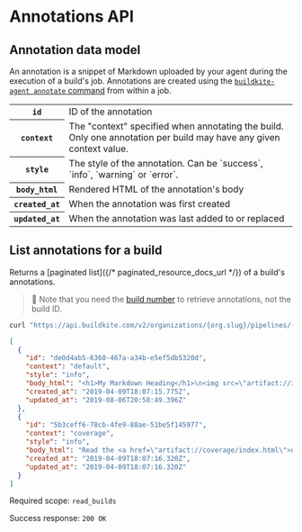 # Annotations API


## Annotation data model

An annotation is a snippet of Markdown uploaded by your agent during the execution of a build's job. Annotations are created using the [`buildkite-agent annotate` command](/docs/agent/v3/cli-pipeline) from within a job.

<table>
<tbody>
  <tr><th><code>id</code></th><td>ID of the annotation</td></tr>
  <tr><th><code>context</code></th><td>The "context" specified when annotating the build. Only one annotation per build may have any given context value.</td></tr>
  <tr><th><code>style</code></th><td>The style of the annotation. Can be `success`, `info`, `warning` or `error`.</td></tr>
  <tr><th><code>body_html</code></th><td>Rendered HTML of the annotation's body</td></tr>
  <tr><th><code>created_at</code></th><td>When the annotation was first created</td></tr>
  <tr><th><code>updated_at</code></th><td>When the annotation was last added to or replaced</td></tr>
</tbody>
</table>

## List annotations for a build

Returns a [paginated list]({/* paginated_resource_docs_url */}) of a build's annotations.

>📘
> Note that you need the <a href="/docs/apis/rest-api/builds#build-number-vs-build-id">build number</a> to retrieve annotations, not the build ID.

```bash
curl "https://api.buildkite.com/v2/organizations/{org.slug}/pipelines/{pipeline.slug}/builds/{build.number}/annotations"
```

```json
[
  {
    "id": "de0d4ab5-6360-467a-a34b-e5ef5db5320d",
    "context": "default",
    "style": "info",
    "body_html": "<h1>My Markdown Heading</h1>\n<img src=\"artifact://indy.png\" alt=\"Belongs in a museum\" height=250 />",
    "created_at": "2019-04-09T18:07:15.775Z",
    "updated_at": "2019-08-06T20:58:49.396Z"
  },
  {
    "id": "5b3ceff6-78cb-4fe9-88ae-51be5f145977",
    "context": "coverage",
    "style": "info",
    "body_html": "Read the <a href=\"artifact://coverage/index.html\">uploaded coverage report</a>",
    "created_at": "2019-04-09T18:07:16.320Z",
    "updated_at": "2019-04-09T18:07:16.320Z"
  }
]
```

Required scope: `read_builds`

Success response: `200 OK`
